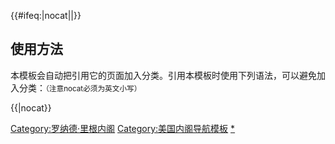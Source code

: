 {{Navbox
|name=Ronald Reagan cabinet
|title=[[美国总统]][[罗纳德·里根]][[美国总统内阁列表|内阁]]（[[1981年|1981]]－[[1989年|1989]]）
|state={{{state<includeonly>|collapsed</includeonly>}}}

|list1=
{{Navbox|child
|title=内阁成员
|image=[[Image:Official_Portrait_of_President_Reagan_　1981.jpg|100px|罗纳德·里根，第四十任美国总统。]]
|state={{{state|expanded}}}

|group1=[[美国国务卿|国务卿]]
|list1=[[亚历山大·黑格|小亚历山大·M·黑格]]　1982{{ww}}[[乔治·普拉特·舒尔茨]]

|group2=[[美国财政部|财政部]][[美国财政部长|部长]]
|list2=[[唐纳德·里甘|唐纳德·T·里甘]]　1985{{ww}}[[詹姆斯·贝克]]　1988{{ww}}[[尼古拉斯·布雷迪|尼古拉斯·F·布雷迪]]

|group3=[[美国国防部|国防部]][[美国国防部长|部长]]
|list3=[[卡斯珀·W·温伯格]]　1987{{ww}}[[弗兰克·C·卡鲁奇]]

|group4=[[美国司法部|司法部]][[美国司法部长|部长]]
|list4=[[威廉·弗伦奇·史密斯]]　1985{{ww}}[[埃德温·米斯]]　1988{{ww}}[[迪克·索恩伯勒|理查德·L·索恩伯勒]]

|group5=[[美国内政部|内政部]][[美国内政部长|部长]]
|list5=[[詹姆斯·G·瓦特]]　1983{{ww}}[[小威廉·P·克拉克]]　1985{{ww}}[[唐纳德·P·霍德尔]]

|group6=[[美国农业部|农业部]][[美国农业部长|部长]]
|list6=[[约翰·R·布洛克]]　1986{{ww}}[[理查德·E·林恩]]

|group7=[[美国商务部|商务部]][[美国商务部长|部长]]
|list7=[[迈尔科姆·巴尔德里奇]]　1987{{ww}}[[C·威廉·维里提]]

|group8=[[美国劳工部|劳工部]][[美国劳工部长|部长]]
|list8=[[雷蒙德·J·多诺万]]　1985{{ww}}[[比尔·布洛克|威廉·E·布洛克]]　1987{{ww}}[[安·麦克纳夫宁·科罗洛格斯]]

|group9=[[美国卫生及公共服务部|卫生及公共服务部]][[美国卫生及公共服务部长|部长]]
|list9=[[理查德·施韦克|理查德·S·施韦克]]　1983{{ww}}[[玛格丽特·赫克勒|玛格丽特·M·赫克勒]]　1985{{ww}}[[奧蒂斯·鮑恩|奧蒂斯·R·鮑恩]]

|group10=[[美国教育部|教育部]][[美国教育部长|部长]]
|list10=[[特里尔·H·贝尔]]　1985{{ww}}[[威廉·J·本内特]]　1988{{ww}}[[劳罗·F·卡瓦佐斯]]

|group11=[[美国住房与城市发展部长|住房与城市发展部]][[美国住房与城市发展部长|部长]]
|list11=[[小塞缪尔·R·皮尔斯]]

|group12=[[美国运输部|运输部]][[美国运输部长|部长]] 
|list12=[[安德鲁·L·列维斯]]　1983 {{ww}}[[伊丽莎白·多尔|伊丽莎白·H·多尔]]　1987{{ww}}[[詹姆斯·H·伯恩里四世]]

|group13=[[美国能源部|能源部]][[美国能源部长|部长]]
|list13=[[詹姆斯·B·爱德华兹]]　1983{{ww}}[[唐纳德·P·霍德尔]]　1985{{ww}}[[约翰·S·赫灵顿]]
}}

|list2=
{{Navbox|child
|title=内阁级别成员
|state={{{state|expanded}}}
|group1=[[美国副总统|副总统]] 
|list1=[[乔治·赫伯特·沃克·布什]]
|group2=[[中央情报局]]局长
|list2=[[威廉·约瑟夫·卡西|威廉·J·卡西]]　1987{{ww}}[[威廉·H·韦伯斯特]]
|group3=[[美国常驻联合国代表列表|驻联合国大使]]
|list3=[[简·J·柯克帕特里克]]　1985{{ww}}[[维农·A·瓦尔特]]
|group4=[[美國貿易代表處|贸易代表]]
|list4=[[比尔·布鲁克|威廉·E·布鲁克三世]]　1985{{ww}}[[柯雷顿·基斯·尤特]]
}}
}}<includeonly>{{#ifeq:{{{1}}}|nocat||[[Category:罗纳德·里根内阁]]}}</includeonly><noinclude>

== 使用方法 ==
本模板会自动把引用它的页面加入分类。引用本模板时使用下列语法，可以避免加入分类：<small>（注意nocat必须为英文小写）</small>

<nowiki>{{</nowiki>{{PAGENAME}}<nowiki>|nocat}}</nowiki>

[[Category:美国内阁导航模板]]
[[Category:罗纳德·里根内阁|*]]
</noinclude>